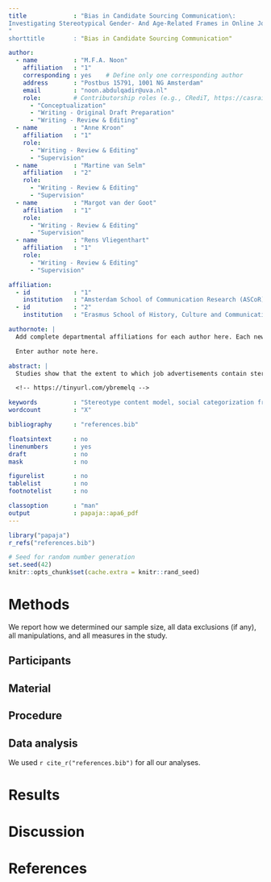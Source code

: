 ```yaml
---
title             : "Bias in Candidate Sourcing Communication\:
Investigating Stereotypical Gender- And Age-Related Frames in Online Job Advertisements at the Sectoral Level"
"
shorttitle        : "Bias in Candidate Sourcing Communication"

author:
  - name          : "M.F.A. Noon"
    affiliation   : "1"
    corresponding : yes    # Define only one corresponding author
    address       : "Postbus 15791, 1001 NG Amsterdam"
    email         : "noon.abdulqadir@uva.nl"
    role:         # Contributorship roles (e.g., CRediT, https://casrai.org/credit/)
      - "Conceptualization"
      - "Writing - Original Draft Preparation"
      - "Writing - Review & Editing"
  - name          : "Anne Kroon"
    affiliation   : "1"
    role:
      - "Writing - Review & Editing"
      - "Supervision"
  - name          : "Martine van Selm"
    affiliation   : "2"
    role:
      - "Writing - Review & Editing"
      - "Supervision"
  - name          : "Margot van der Goot"
    affiliation   : "1"
    role:
      - "Writing - Review & Editing"
      - "Supervision"
  - name          : "Rens Vliegenthart"
    affiliation   : "1"
    role:
      - "Writing - Review & Editing"
      - "Supervision"

affiliation:
  - id            : "1"
    institution   : "Amsterdam School of Communication Research (ASCoR)"
  - id            : "2"
    institution   : "Erasmus School of History, Culture and Communication"

authornote: |
  Add complete departmental affiliations for each author here. Each new line herein must be indented, like this line.

  Enter author note here.

abstract: |
  Studies show that the extent to which job advertisements contain stereotypical wordings correlates with the level of segregation in an occupational domain. However, limited research links the framing of job ads to social category-based occupational segregation at the macro sectoral level. Guided by the stereotype content model, the present study operationalizes stereotypical social categorization frames in candidate sourcing communication and investigates their presence in job ads from occupational sectors with varying gender and age segregation. An automated (supervised) content analysis was conducted on a dataset of online job ads (n=17,050). Results indicate warmth-related frames are most observed in ads from female-dominated (vs. male-dominated and mixed-gender) sectors. Conversely, competence-related frames are most observed in ads from male-dominated (vs. female-dominated) and younger worker-dominated (vs. older worker-dominated and mixed-age) sectors. Taken together, we present an operationalization of stereotypical warmth- and competence-related frames in early employer communication and posit that social categorization framing may be at play.

  <!-- https://tinyurl.com/ybremelq -->

keywords          : "Stereotype content model, social categorization frames, horizontal occupational segregation, supervised content analysis"
wordcount         : "X"

bibliography      : "references.bib"

floatsintext      : no
linenumbers       : yes
draft             : no
mask              : no

figurelist        : no
tablelist         : no
footnotelist      : no

classoption       : "man"
output            : papaja::apa6_pdf
---
```


```r
library("papaja")
r_refs("references.bib")
```

```r
# Seed for random number generation
set.seed(42)
knitr::opts_chunk$set(cache.extra = knitr::rand_seed)
```

# Methods

We report how we determined our sample size, all data exclusions (if any), all manipulations, and all measures in the study. <!-- 21-word solution (Simmons, Nelson & Simonsohn, 2012; retrieved from http://ssrn.com/abstract=2160588) -->

## Participants

## Material

## Procedure

## Data analysis

We used `r cite_r("references.bib")` for all our analyses.

# Results

# Discussion

\newpage

# References

::: {#refs custom-style="Bibliography"}
:::

